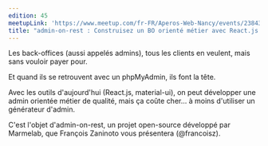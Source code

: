```yaml
---
edition: 45
meetupLink: 'https://www.meetup.com/fr-FR/Aperos-Web-Nancy/events/238434031/'
title: "admin-on-rest : Construisez un BO orienté métier avec React.js et material-ui"
---
```


Les back-offices (aussi appelés admins), tous les clients en veulent, mais sans vouloir payer pour.

Et quand ils se retrouvent avec un phpMyAdmin, ils font la tête.

Avec les outils d'aujourd'hui (React.js, material-ui), on peut développer une admin orientée métier de qualité, mais ça coûte cher... à moins d'utiliser un générateur d'admin.

C'est l'objet d'admin-on-rest, un projet open-source développé par Marmelab, que François Zaninoto vous présentera (@francoisz).